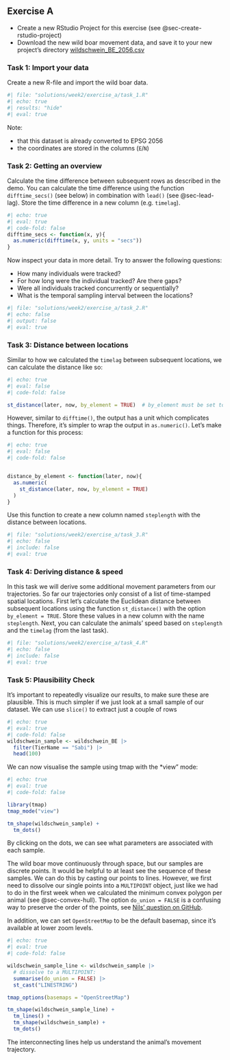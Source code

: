 ## Exercise A {#sec-week2-ex-a}


- Create a new RStudio Project for this exercise (see @sec-create-rstudio-project)
- Download the new wild boar movement data, and save it to your new project's directory [wildschwein_BE_2056.csv](https://moodle.zhaw.ch/mod/folder/view.php?id=1192125)



### Task 1: Import your data {#sec-w2a-task1}

Create a new R-file and import the wild boar data.

```r
#| file: "solutions/week2/exercise_a/task_1.R"
#| echo: true
#| results: "hide"
#| eval: true

```

Note: 

- that this dataset is already converted to EPSG 2056
- the coordinates are stored in the columns (`E`/`N`)

### Task 2: Getting an overview {#sec-w2a-task2}

Calculate the time difference between subsequent rows as described in the demo. You can calculate the time difference using the function `difftime_secs()` (see below) in combination with `lead()` (see @sec-lead-lag). Store the time difference in a new column (e.g. `timelag`). 


```r
#| echo: true
#| eval: true
#| code-fold: false
difftime_secs <- function(x, y){
  as.numeric(difftime(x, y, units = "secs"))
}
```

Now inspect your data in more detail. Try to answer the following questions:

- How many individuals were tracked? 
- For how long were the individual tracked? Are there gaps?
- Were all individuals tracked concurrently or sequentially? 
- What is the temporal sampling interval between the locations?


```r
#| file: "solutions/week2/exercise_a/task_2.R"
#| echo: false
#| output: false
#| eval: true

```



### Task 3: Distance between locations


Similar to how we calculated the `timelag` between subsequent locations, we can calculate the distance like so:

```r
#| echo: true
#| eval: false
#| code-fold: false

st_distance(later, now, by_element = TRUE)  # by_element must be set to TRUE
```


However, similar to `difftime()`, the output has a unit which complicates things. Therefore, it's simpler to wrap the output in `as.numeric()`. Let's make a function for this process:

```r
#| echo: true
#| eval: false
#| code-fold: false


distance_by_element <- function(later, now){
  as.numeric(
    st_distance(later, now, by_element = TRUE)
  )
}
```


Use this function to create a new column named `steplength` with the distance between locations.

```r
#| file: "solutions/week2/exercise_a/task_3.R"
#| echo: false
#| include: false
#| eval: true

```

### Task 4: Deriving distance & speed {#sec-w2-task3}

In this task we will derive some additional movement parameters from our trajectories. So far our trajectories only consist of a list of time-stamped spatial locations. First let's calculate the Euclidean distance between subsequent locations using the function `st_distance()` with the option `by_element = TRUE`. Store these values in a new column with the name `steplength`.
Next, you can calculate the animals' speed based on `steplength` and the `timelag` (from the last task).



```r
#| file: "solutions/week2/exercise_a/task_4.R"
#| echo: false
#| include: false
#| eval: true

```


### Task 5: Plausibility Check 

It's important to repeatedly visualize our results, to make sure these are plausible. This is much simpler if we just look at a small sample of our dataset. We can use `slice()` to extract just a couple of rows

```r
#| echo: true
#| eval: true
#| code-fold: false
wildschwein_sample <- wildschwein_BE |>
  filter(TierName == "Sabi") |> 
  head(100)

```

We can now visualise the sample using tmap with the *view" mode:


:::{#fig-map-sample-1}

```r
#| echo: true
#| eval: true
#| code-fold: false

library(tmap)
tmap_mode("view")

tm_shape(wildschwein_sample) + 
  tm_dots()
```

By clicking on the dots, we can see what parameters are associated with each sample.

:::

The wild boar move continuously through space, but our samples are discrete points. It would be helpful to at least see the sequence of these samples. We can do this by casting our points to lines. However, we first need to dissolve our single points into a `MULTIPOINT` object, just like we had to do in the first week when we calculated the minimum convex polygon per animal (see @sec-convex-hull). The option `do_union = FALSE` is a confusing way to preserve the order of the points, see [Nils' question on GitHub](https://github.com/r-spatial/sf/issues/692).

In addition, we can set `OpenStreetMap` to be the default basemap, since it's available at lower zoom levels.

:::{#fig-map-sample-2}

```r
#| echo: true
#| eval: true
#| code-fold: false

wildschwein_sample_line <- wildschwein_sample |> 
  # dissolve to a MULTIPOINT:
  summarise(do_union = FALSE) |> 
  st_cast("LINESTRING")

tmap_options(basemaps = "OpenStreetMap")

tm_shape(wildschwein_sample_line) +
  tm_lines() +
  tm_shape(wildschwein_sample) + 
  tm_dots()

```

The interconnecting lines help us understand the animal's movement trajectory.

:::
